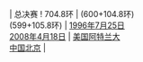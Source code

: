 | 总决赛
! 704.8环
| {{flagathlete|[[克里斯蒂安·克莱斯]]|GER}} (600+104.8环)<br/>{{flagathlete|[[沃伦·波滕特]]|AUS}} (599+105.8环)
| [[1996年]][[7月25日]]<br/>[[2008年]][[4月18日]]
| [[美国]][[阿特兰大]]<br/>[[中国]][[北京]]
| {{ed|男子50米步枪卧射总决赛世界纪录}}
<noinclude>[[Category:男子射击世界纪录导航模板|{{PAGENAME}}]]</noinclude>